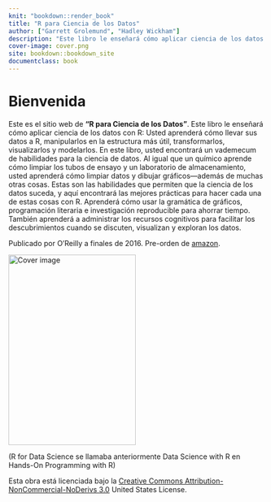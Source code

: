 ```yaml
---
knit: "bookdown::render_book"
title: "R para Ciencia de los Datos"
author: ["Garrett Grolemund", "Hadley Wickham"]
description: "Este libro le enseñará cómo aplicar ciencia de los datos con R: Usted aprenderá cómo llevar sus datos a R, manipularlos en la estructura más útil, transformarlos, visualizarlos y modelarlos. En este libro, usted encontrará un vademecum de habilidades para la ciencia de datos. Al igual que un químico aprende cómo limpiar los tubos de ensayo y un laboratorio de almacenamiento, usted aprenderá cómo limpiar datos y dibujar gráficos---además de muchas otras cosas. Estas son las habilidades que permiten que la ciencia de los datos suceda, y aquí encontrará las mejores prácticas para hacer cada una de estas cosas con R. Aprenderá cómo usar la gramática de gráficos, programación literaria e investigación reproducible para ahorrar tiempo. También aprenderá a administrar los recursos cognitivos para facilitar los descubrimientos cuando se discuten, visualizan y exploran los datos."
cover-image: cover.png
site: bookdown::bookdown_site
documentclass: book
---
```


# Bienvenida {-}

Este es el sitio web de __"R para Ciencia de los Datos"__. Este libro le enseñará cómo aplicar ciencia de los datos con R: Usted aprenderá cómo llevar sus datos a R, manipularlos en la estructura más útil, transformarlos, visualizarlos y modelarlos. En este libro, usted encontrará un vademecum de habilidades para la ciencia de datos. Al igual que un químico aprende cómo limpiar los tubos de ensayo y un laboratorio de almacenamiento, usted aprenderá cómo limpiar datos y dibujar gráficos---además de muchas otras cosas. Estas son las habilidades que permiten que la ciencia de los datos suceda, y aquí encontrará las mejores prácticas para hacer cada una de estas cosas con R. Aprenderá cómo usar la gramática de gráficos, programación literaria e investigación reproducible para ahorrar tiempo. También aprenderá a administrar los recursos cognitivos para facilitar los descubrimientos cuando se discuten, visualizan y exploran los datos.

Publicado por O'Reilly a finales de 2016. Pre-orden de [amazon](http://amzn.to/2aHLAQ1).

<img src="cover.png" width="250" height="375" alt="Cover image" />

(R for Data Science se llamaba anteriormente Data Science with R en Hands-On Programming with R)

Esta obra está licenciada bajo la [Creative Commons Attribution-NonCommercial-NoDerivs 3.0](http://creativecommons.org/licenses/by-nc-nd/3.0/us/) United States License. 
